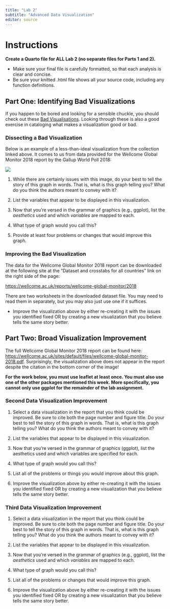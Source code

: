 ```yaml
---
title: "Lab 2"
subtitle: "Advanced Data Visualization"
editor: source
---
```


# Instructions

**Create a Quarto file for ALL Lab 2 (no separate files for Parts 1 and 2).**

- Make sure your final file is carefully formatted, so that each analysis is
clear and concise.
- Be sure your knitted .html file shows all your source code, including any function definitions. 

## Part One: Identifying Bad Visualizations

If you happen to be bored and looking for a sensible chuckle, you should check out these [Bad Visualisations](https://badvisualisations.tumblr.com/). Looking through these is also a good exercise in cataloging what makes a visualization good or bad. 

### Dissecting a Bad Visualization

Below is an example of a less-than-ideal visualization from the collection linked above. It comes to us from data provided for the Wellcome Global Monitor 2018 report by the Gallup World Poll 2018:

![](images/bad_wellcome_graph.jpg)

1. While there are certainly issues with this image, do your best to tell the story of this graph in words. That is, what is this graph telling you? What do you think the authors meant to convey with it?

2. List the variables that appear to be displayed in this visualization.

3. Now that you're versed in the grammar of graphics (e.g., ggplot), list the *aesthetics* used and which *variables* are mapped to each.

4. What type of graph would you call this?

5. Provide at least four problems or changes that would improve this graph.  

### Improving the Bad Visualization

The data for the Wellcome Global Monitor 2018 report can be downloaded at the following site at the "Dataset and crosstabs for all countries" link on the right side of the page:

[https://wellcome.ac.uk/reports/wellcome-global-monitor/2018](https://wellcome.org/sites/default/files/wgm2018-dataset-crosstabs-all-countries.xlsx)

There are two worksheets in the downloaded dataset file. You may need to read them in separately, but you may also just use one if it suffices.

* Improve the visualization above by either re-creating it with the issues you identified fixed OR by creating a new visualization that you believe tells the same story better.

## Part Two: Broad Visualization Improvement

The full Wellcome Global Monitor 2018 report can be found here: [https://wellcome.ac.uk/sites/default/files/wellcome-global-monitor-2018.pdf](https://wellcome.ac.uk/sites/default/files/wellcome-global-monitor-2018.pdf). Surprisingly, the visualization above does not appear in the report despite the citation in the bottom corner of the image!

**For the work below, you must use leaflet at least once. You must also use one of the other packages mentioned this week. More specifically, you cannot only use ggplot for the remainder of the lab assignment.**

### Second Data Visualization Improvement

1. Select a data visualization in the report that you think could be improved. Be sure to cite both the page number and figure title. Do your best to tell the story of this graph in words. That is, what is this graph telling you? What do you think the authors meant to convey with it?

2. List the variables that appear to be displayed in this visualization.

3. Now that you're versed in the grammar of graphics (ggplot), list the aesthetics used and which variables are specified for each.

4. What type of graph would you call this?

5. List all of the problems or things you would improve about this graph.  

6. Improve the visualization above by either re-creating it with the issues you identified fixed OR by creating a new visualization that you believe tells the same story better.

### Third Data Visualization Improvement

1. Select a data visualization in the report that you think could be improved. Be sure to cite both the page number and figure title. Do your best to tell the story of this graph in words. That is, what is this graph telling you? What do you think the authors meant to convey with it?

2. List the variables that appear to be displayed in this visualization.

3. Now that you're versed in the grammar of graphics (e.g., ggplot), list the *aesthetics* used and which *variables* are mapped to each.

4. What type of graph would you call this?

5. List all of the problems or changes that would improve this graph.  

6. Improve the visualization above by either re-creating it with the issues you identified fixed OR by creating a new visualization that you believe tells the same story better.

